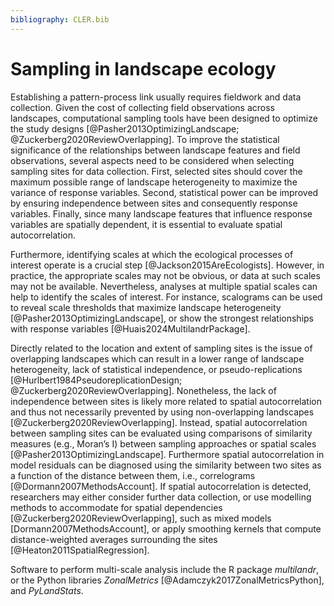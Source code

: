 ```yaml
---
bibliography: CLER.bib
---
```


<!-- Person responsible: Bosch -->

# Sampling in landscape ecology {#sec-sampling}

Establishing a pattern-process link usually requires fieldwork and data collection.
Given the cost of collecting field observations across landscapes, computational sampling tools have been designed to optimize the study designs [@Pasher2013OptimizingLandscape; @Zuckerberg2020ReviewOverlapping].
To improve the statistical significance of the relationships between landscape features and field observations, several aspects need to be considered when selecting sampling sites for data collection.
First, selected sites should cover the maximum possible range of landscape heterogeneity to maximize the variance of response variables.
Second, statistical power can be improved by ensuring independence between sites and consequently response variables.
Finally, since many landscape features that influence response variables are spatially dependent, it is essential to evaluate spatial autocorrelation.

Furthermore, identifying scales at which the ecological processes of interest operate is a crucial step [@Jackson2015AreEcologists].
However, in practice, the appropriate scales may not be obvious, or data at such scales may not be available.
Nevertheless, analyses at multiple spatial scales can help to identify the scales of interest.
For instance, scalograms can be used to reveal scale thresholds that maximize landscape heterogeneity [@Pasher2013OptimizingLandscape], or show the strongest relationships with response variables [@Huais2024MultilandrPackage].

Directly related to the location and extent of sampling sites is the issue of overlapping landscapes which can result in a lower range of landscape heterogeneity, lack of statistical independence, or pseudo-replications [@Hurlbert1984PseudoreplicationDesign; @Zuckerberg2020ReviewOverlapping].
Nonetheless, the lack of independence between sites is likely more related to spatial autocorrelation and thus not necessarily prevented by using non-overlapping landscapes [@Zuckerberg2020ReviewOverlapping].
Instead, spatial autocorrelation between sampling sites can be evaluated using comparisons of similarity measures (e.g., Moran's I) between sampling approaches or spatial scales [@Pasher2013OptimizingLandscape].
Furthermore spatial autocorrelation in model residuals can be diagnosed using the similarity between two sites as a function of the distance between them, i.e., correlograms [@Dormann2007MethodsAccount].
If spatial autocorrelation is detected, researchers may either consider further data collection, or use modelling methods to accommodate for spatial dependencies [@Zuckerberg2020ReviewOverlapping], such as mixed models [Dormann2007MethodsAccount], or apply smoothing kernels that compute distance-weighted averages surrounding the sites [@Heaton2011SpatialRegression].

Software to perform multi-scale analysis include the R package *multilandr*, or the Python libraries *ZonalMetrics* [@Adamczyk2017ZonalMetricsPython], and *PyLandStats*.
